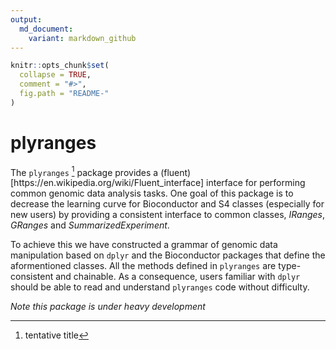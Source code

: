 ```yaml
---
output:
  md_document:
    variant: markdown_github
---
```


<!-- README.md is generated from README.Rmd. Please edit that file -->

```r
knitr::opts_chunk$set(
  collapse = TRUE,
  comment = "#>",
  fig.path = "README-"
)
```

# plyranges

The `plyranges` ^[tentative title] package provides a 
(fluent)[https://en.wikipedia.org/wiki/Fluent_interface] interface for 
performing common genomic data analysis tasks. One goal of this package is to 
decrease the learning curve for Bioconductor and S4 classes (especially for new users) by providing a consistent interface to common classes, _IRanges_, _GRanges_ and _SummarizedExperiment_. 

To achieve this we have constructed a grammar of genomic data manipulation
based on `dplyr` and the Bioconductor packages that define the aformentioned
classes. All the methods defined in `plyranges` are type-consistent and 
chainable. As a consequence, users familiar with 
`dplyr` should be able to read and understand `plyranges` code without 
difficulty.

*Note this package is under heavy development*
